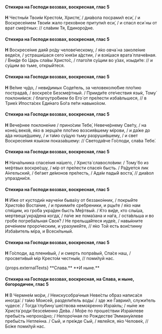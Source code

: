 #### Стихира на Господи воззвах, воскресная, глас 5

**Н** Честны́м Твои́м Кресто́м, Христе́, / диа́вола посрами́л еси́, / и Воскресе́нием Твои́м жало грехо́вное притупи́л еси́, / и спасл еси́ ны от врат сме́ртных: // сла́вим Тя, Единоро́дне.

#### Стихира на Господи воззвах, воскресная, глас 5

**Н** Воскресе́ние дая́й ро́ду челове́ческому, / я́ко овча́ на заколе́ние веде́ся, / устраши́шася сего́ кня́зи а́дстии, / и взя́шася врата́ плаче́вная. / Вни́де бо Царь сла́вы Христо́с, / глаго́ля су́щим во у́зах, изыди́те: // и су́щим во тьме, откры́йтеся.

#### Стихира на Господи воззвах, воскресная, глас 5

**Н** Ве́лие чу́до, / неви́димых Соде́тель, за человеколю́бие пло́тию пострада́в, / воскре́се Безсме́ртный. / Прииди́те оте́чествия язы́к, Тому́ поклони́мся: / благоутро́бием бо Его́ от пре́лести изба́вльшеся, // в Трие́х Ипоста́сех Еди́наго Бо́га пе́ти навыко́хом.

#### Стихира на Господи воззвах, воскресная, глас 5

**Н** Вече́рнее поклоне́ние / прино́сим Тебе́, Невече́рнему Све́ту, / на коне́ц веко́в, я́ко в зерца́ле пло́тию возсия́вшему мíрови, / и да́же до а́да низше́дшему, / и та́мо су́щую тьму разруши́вшему, / и свет Воскресе́ния язы́ком показа́вшему: // Светода́вче Го́споди, сла́ва Тебе́.

#### Стихира на Господи воззвах, воскресная, глас 5

**Н** Нача́льника спасе́ния на́шего, / Христа́ славосло́вим: / Тому́ бо из ме́ртвых воскре́сшу, / мiр от пре́лести спасе́н бысть. / Ра́дуется лик А́нгельский, / бе́гает де́монов пре́лесть, / Ада́м пады́й воста́, // диа́вол упраздни́ся.

#### Стихира на Господи воззвах, воскресная, глас 5

**Н** И́же от кустоди́и науче́ни быва́ху от беззако́нник, / покры́йте Христо́во Воста́ние, / и приими́те сре́бреники, и рцы́те / я́ко нам спя́щим, из гро́ба укра́ден бысть Ме́ртвый. / Кто ви́де, кто слы́ша, мертвеца́ укра́дена когда́, / па́че же пома́зана и на́га, / оста́вльша и во гро́бе погреба́льная Своя́? / Не прельща́йтеся иуде́е, / навы́кните рече́нием проро́ческим, и уразуме́йте, // я́ко Той есть вои́стинну Изба́витель мíра, и Всеси́льный.

#### Стихира на Господи воззвах, воскресная, глас 5

**Н** Го́споди, ад плени́вый, / и смерть попра́вый, Спа́се наш, / просвети́вый мiр Кресто́м честны́м, // поми́луй нас.

<If condition={props.externalTexts}>
    <Then>
        {props.externalTexts}
    </Then>
    <Else>
        **Слава.**
    </Else>
</If>

<If condition={!props.hasExclusiveEnding}>
**И ныне.**

#### Стихира на Господи воззвах, воскресная, на Слава, и ныне, богородичен, глас 5

**Н** В Чермне́м мо́ри, / Неискусобра́чныя Неве́сты о́браз написа́ся иногда́: / та́мо Моисе́й, раздели́тель воды́: / зде же Гаврии́л, служи́тель чудесе́. / Тогда́ глубину́ ше́ствова немо́кренно Изра́иль; / ны́не же Христа́ роди́ безсе́менно Де́ва. / Мо́ре по проше́ствии Изра́илеве пребы́сть непрохо́дно; / Непоро́чная по Рождестве́ Эмману́илеве пребы́сть Нетле́нна. / Сый, и пре́жде Сый, / явле́йся, я́ко Челове́к, // Бо́же поми́луй нас.
</If>